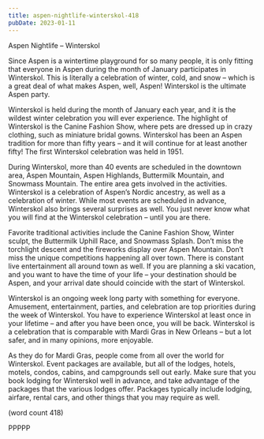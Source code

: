 ```yaml
---
title: aspen-nightlife-winterskol-418
pubDate: 2023-01-11
---
```


Aspen Nightlife – Winterskol

Since Aspen is a wintertime playground for so 
many people, it is only fitting that everyone in 
Aspen during the month of January participates 
in Winterskol. This is literally a celebration of 
winter, cold, and snow – which is a great deal 
of what makes Aspen, well, Aspen! Winterskol 
is the ultimate Aspen party.

Winterskol is held during the month of January 
each year, and it is the wildest winter 
celebration you will ever experience. The 
highlight of Winterskol is the Canine Fashion 
Show, where pets are dressed up in crazy 
clothing, such as miniature bridal gowns. 
Winterskol has been an Aspen tradition for 
more than fifty years – and it will continue for 
at least another fifty! The first Winterskol 
celebration was held in 1951.

During Winterskol, more than 40 events are 
scheduled in the downtown area, Aspen 
Mountain, Aspen Highlands, Buttermilk 
Mountain, and Snowmass Mountain. The 
entire area gets involved in the activities. 
Winterskol is a celebration of Aspen’s Nordic 
ancestry, as well as a celebration of winter. 
While most events are scheduled in advance,
Winterskol also brings several surprises as 
well. You just never know what you will find at 
the Winterskol celebration – until you are there.

Favorite traditional activities include the Canine 
Fashion Show, Winter sculpt, the Buttermilk 
Uphill Race, and Snowmass Splash. Don’t 
miss the torchlight descent and the fireworks 
display over Aspen Mountain. Don’t miss the 
unique competitions happening all over town. 
There is constant live entertainment all around 
town as well. If you are planning a ski vacation, 
and you want to have the time of your life – 
your destination should be Aspen, and your 
arrival date should coincide with the start of 
Winterskol.

Winterskol is an ongoing week long party with 
something for everyone. Amusement, 
entertainment, parties, and celebration are top 
priorities during the week of Winterskol. You 
have to experience Winterskol at least once in 
your lifetime – and after you have been once, 
you will be back. Winterskol is a celebration 
that is comparable with Mardi Gras in New 
Orleans – but a lot safer, and in many 
opinions, more enjoyable.

As they do for Mardi Gras, people come from 
all over the world for Winterskol. Event 
packages are available, but all of the lodges, 
hotels, motels, condos, cabins, and 
campgrounds sell out early. Make sure that you 
book lodging for Winterskol well in advance, 
and take advantage of the packages that the 
various lodges offer. Packages typically 
include lodging, airfare, rental cars, and 
other things that you may require as well.

(word count 418)

PPPPP